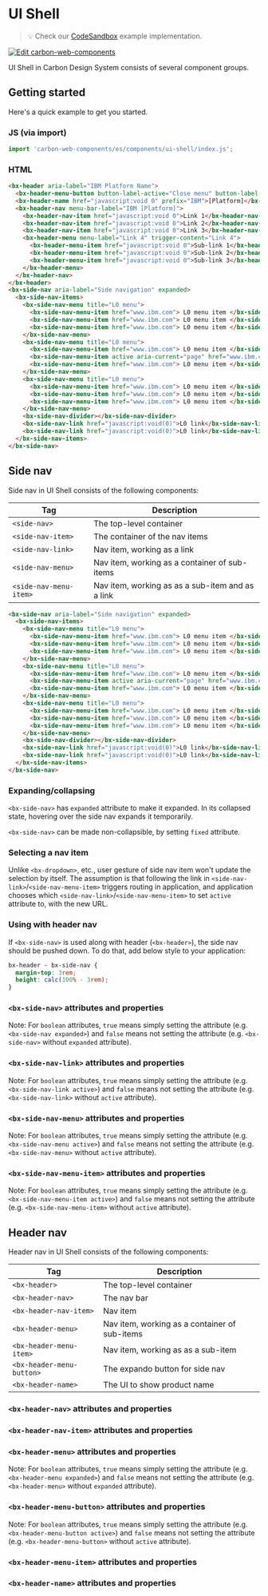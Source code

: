 
# UI Shell

> 💡 Check our
> [CodeSandbox](https://codesandbox.io/s/github/carbon-design-system/carbon-web-components/tree/main/examples/codesandbox/basic/components/ui-shell)
> example implementation.

[![Edit carbon-web-components](https://codesandbox.io/static/img/play-codesandbox.svg)](https://codesandbox.io/s/github/carbon-design-system/carbon-web-components/tree/main/examples/codesandbox/basic/components/ui-shell)

UI Shell in Carbon Design System consists of several component groups.

## Getting started

Here's a quick example to get you started.

### JS (via import)

```javascript
import 'carbon-web-components/es/components/ui-shell/index.js';
```

### HTML

```html
<bx-header aria-label="IBM Platform Name">
  <bx-header-menu-button button-label-active="Close menu" button-label-inactive="Open menu"></bx-header-menu-button>
  <bx-header-name href="javascript:void 0" prefix="IBM">[Platform]</bx-header-name>
  <bx-header-nav menu-bar-label="IBM [Platform]">
    <bx-header-nav-item href="javascript:void 0">Link 1</bx-header-nav-item>
    <bx-header-nav-item href="javascript:void 0">Link 2</bx-header-nav-item>
    <bx-header-nav-item href="javascript:void 0">Link 3</bx-header-nav-item>
    <bx-header-menu menu-label="Link 4" trigger-content="Link 4">
      <bx-header-menu-item href="javascript:void 0">Sub-link 1</bx-header-menu-item>
      <bx-header-menu-item href="javascript:void 0">Sub-link 2</bx-header-menu-item>
      <bx-header-menu-item href="javascript:void 0">Sub-link 3</bx-header-menu-item>
    </bx-header-menu>
  </bx-header-nav>
</bx-header>
<bx-side-nav aria-label="Side navigation" expanded>
  <bx-side-nav-items>
    <bx-side-nav-menu title="L0 menu">
      <bx-side-nav-menu-item href="www.ibm.com"> L0 menu item </bx-side-nav-menu-item>
      <bx-side-nav-menu-item href="www.ibm.com"> L0 menu item </bx-side-nav-menu-item>
      <bx-side-nav-menu-item href="www.ibm.com"> L0 menu item </bx-side-nav-menu-item>
    </bx-side-nav-menu>
    <bx-side-nav-menu title="L0 menu">
      <bx-side-nav-menu-item href="www.ibm.com"> L0 menu item </bx-side-nav-menu-item>
      <bx-side-nav-menu-item active aria-current="page" href="www.ibm.com"> L0 menu item </bx-side-nav-menu-item>
      <bx-side-nav-menu-item href="www.ibm.com"> L0 menu item </bx-side-nav-menu-item>
    </bx-side-nav-menu>
    <bx-side-nav-menu title="L0 menu">
      <bx-side-nav-menu-item href="www.ibm.com"> L0 menu item </bx-side-nav-menu-item>
      <bx-side-nav-menu-item href="www.ibm.com"> L0 menu item </bx-side-nav-menu-item>
      <bx-side-nav-menu-item href="www.ibm.com"> L0 menu item </bx-side-nav-menu-item>
    </bx-side-nav-menu>
    <bx-side-nav-divider></bx-side-nav-divider>
    <bx-side-nav-link href="javascript:void(0)">L0 link</bx-side-nav-link>
    <bx-side-nav-link href="javascript:void(0)">L0 link</bx-side-nav-link>
  </bx-side-nav-items>
</bx-side-nav>
```

## Side nav

Side nav in UI Shell consists of the following components:

| Tag                    | Description                                      |
| ---------------------- | ------------------------------------------------ |
| `<side-nav>`           | The top-level container                          |
| `<side-nav-item>`      | The container of the nav items                   |
| `<side-nav-link>`      | Nav item, working as a link                      |
| `<side-nav-menu>`      | Nav item, working as a container of sub-items    |
| `<side-nav-menu-item>` | Nav item, working as as a sub-item and as a link |

```html
<bx-side-nav aria-label="Side navigation" expanded>
  <bx-side-nav-items>
    <bx-side-nav-menu title="L0 menu">
      <bx-side-nav-menu-item href="www.ibm.com"> L0 menu item </bx-side-nav-menu-item>
      <bx-side-nav-menu-item href="www.ibm.com"> L0 menu item </bx-side-nav-menu-item>
      <bx-side-nav-menu-item href="www.ibm.com"> L0 menu item </bx-side-nav-menu-item>
    </bx-side-nav-menu>
    <bx-side-nav-menu title="L0 menu">
      <bx-side-nav-menu-item href="www.ibm.com"> L0 menu item </bx-side-nav-menu-item>
      <bx-side-nav-menu-item active aria-current="page" href="www.ibm.com"> L0 menu item </bx-side-nav-menu-item>
      <bx-side-nav-menu-item href="www.ibm.com"> L0 menu item </bx-side-nav-menu-item>
    </bx-side-nav-menu>
    <bx-side-nav-menu title="L0 menu">
      <bx-side-nav-menu-item href="www.ibm.com"> L0 menu item </bx-side-nav-menu-item>
      <bx-side-nav-menu-item href="www.ibm.com"> L0 menu item </bx-side-nav-menu-item>
      <bx-side-nav-menu-item href="www.ibm.com"> L0 menu item </bx-side-nav-menu-item>
    </bx-side-nav-menu>
    <bx-side-nav-divider></bx-side-nav-divider>
    <bx-side-nav-link href="javascript:void(0)">L0 link</bx-side-nav-link>
    <bx-side-nav-link href="javascript:void(0)">L0 link</bx-side-nav-link>
  </bx-side-nav-items>
</bx-side-nav>
```

### Expanding/collapsing

`<bx-side-nav>` has `expanded` attribute to make it expanded. In its collapsed state, hovering over the side nav expands it temporarily.

`<bx-side-nav>` can be made non-collapsible, by setting `fixed` attribute.

### Selecting a nav item

Unlike `<bx-dropdown>`, etc., user gesture of side nav item won't update the selection by itself. The assumption is that following the link in `<side-nav-link>`/`<side-nav-menu-item>` triggers routing in application, and application chooses which `<side-nav-link>`/`<side-nav-menu-item>` to set `active` attribute to, with the new URL.

### Using with header nav

If `<bx-side-nav>` is used along with header (`<bx-header>`), the side nav should be pushed down. To do that, add below style to your application:

```css
bx-header ~ bx-side-nav {
  margin-top: 3rem;
  height: calc(100% - 3rem);
}
```

### `<bx-side-nav>` attributes and properties

Note: For `boolean` attributes, `true` means simply setting the attribute (e.g. `<bx-side-nav expanded>`) and `false` means not setting the attribute (e.g. `<bx-side-nav>` without `expanded` attribute).

<Props of="bx-side-nav" />

### `<bx-side-nav-link>` attributes and properties

Note: For `boolean` attributes, `true` means simply setting the attribute (e.g. `<bx-side-nav-link active>`) and `false` means not setting the attribute (e.g. `<bx-side-nav-link>` without `active` attribute).

<Props of="bx-side-nav-link" />

### `<bx-side-nav-menu>` attributes and properties

Note: For `boolean` attributes, `true` means simply setting the attribute (e.g. `<bx-side-nav-menu active>`) and `false` means not setting the attribute (e.g. `<bx-side-nav-menu>` without `active` attribute).

<Props of="bx-side-nav-menu" />

### `<bx-side-nav-menu-item>` attributes and properties

Note: For `boolean` attributes, `true` means simply setting the attribute (e.g. `<bx-side-nav-menu-item active>`) and `false` means not setting the attribute (e.g. `<bx-side-nav-menu-item>` without `active` attribute).

<Props of="bx-side-nav-menu-item" />

## Header nav

Header nav in UI Shell consists of the following components:

| Tag                       | Description                                   |
| ------------------------- | --------------------------------------------- |
| `<bx-header>`             | The top-level container                       |
| `<bx-header-nav>`         | The nav bar                                   |
| `<bx-header-nav-item>`    | Nav item                                      |
| `<bx-header-menu>`        | Nav item, working as a container of sub-items |
| `<bx-header-menu-item>`   | Nav item, working as as a sub-item            |
| `<bx-header-menu-button>` | The expando button for side nav               |
| `<bx-header-name>`        | The UI to show product name                   |

<Preview withToolbar>
  <Story id="components-ui-shell--header" />
</Preview>

### `<bx-header-nav>` attributes and properties

<Props of="bx-header-nav" />

### `<bx-header-nav-item>` attributes and properties

<Props of="bx-header-nav-item" />

### `<bx-header-menu>` attributes and properties

Note: For `boolean` attributes, `true` means simply setting the attribute (e.g. `<bx-header-menu expanded>`) and `false` means not setting the attribute (e.g. `<bx-header-menu>` without `expanded` attribute).

<Props of="bx-header-menu" />

### `<bx-header-menu-button>` attributes and properties

Note: For `boolean` attributes, `true` means simply setting the attribute (e.g. `<bx-header-menu-button active>`) and `false` means not setting the attribute (e.g. `<bx-header-menu-button>` without `active` attribute).

<Props of="bx-header-menu-button" />

### `<bx-header-menu-item>` attributes and properties

<Props of="bx-header-menu-item" />

### `<bx-header-name>` attributes and properties

<Props of="bx-header-name" />
